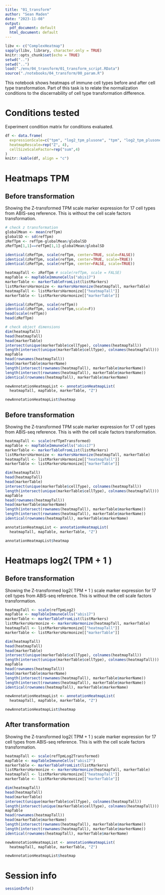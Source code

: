 ```yaml
---
title: "01_transform"
author: "Sean Maden"
date: "2023-11-08"
output:
  pdf_document: default
  html_document: default
---
```


```r
libv <- c("ComplexHeatmap")
sapply(libv, library, character.only = TRUE)
knitr::opts_chunk$set(echo = TRUE)
setwd("..")
setwd("..")
load("./env/04_transform/01_transform_script.RData")
source("./notebooks/04_transform/00_param.R")
```

This notebook shows heatmaps of immune cell types before and after cell type 
transformation. Part of this task is to relate the normalization conditions to 
the discernability of cell type transformation difference.

# Conditions tested

Experiment condition matrix for conditions evaluated.

```r
df <- data.frame(
  expressionScale=c("tpm", "log2_tpm_plusone", "tpm", "log2_tpm_plusone"),
  heatmapRescale=rep("Z", 4),
  cellSizeScaleFactor=rep("sum",4)
)
knitr::kable(df, align = "c")
```

# Heatmaps TPM

## Before transformation

Showing the Z-transformed TPM scale marker expression for 17 cell types from 
ABIS-seq reference. This is without the cell scale factors transformation.

```r
# check z transformation
globalMean <- mean(refTpm)
globalSD <- sd(refTpm)
zRefTpm <- refTpm-globalMean/globalSD
zRefTpm[1,1]==refTpm[1,1]-globalMean/globalSD

identical(zRefTpm, scale(refTpm, center=TRUE, scale=FALSE))
identical(zRefTpm, scale(refTpm, center=TRUE, scale=TRUE))
identical(zRefTpm, scale(refTpm, center=FALSE, scale=TRUE))
```

```r
heatmapTall <- zRefTpm # scale(refTpm, scale = FALSE)
mapTable <- mapTableImmuneCells("abis17")
markerTable <- markerTableFromList(listMarkers)
listMarkersHarmonize <- markersHarmonize(heatmapTall, markerTable)
heatmapTall <- listMarkersHarmonize[["heatmapTall"]]
markerTable <- listMarkersHarmonize[["markerTable"]]
```

```r

identical(zRefTpm, scale(refTpm))
identical(zRefTpm, scale(refTpm,scale=F))
head(scale(refTpm))
head(zRefTpm)

# check object dimensions
dim(heatmapTall)
head(heatmapTall)
head(markerTable)
intersect(unique(markerTable$cellType), colnames(heatmapTall))
length(intersect(unique(markerTable$cellType), colnames(heatmapTall)))
mapTable
head(rownames(heatmapTall))
head(markerTable$markerName)
length(intersect(rownames(heatmapTall), markerTable$markerName))
length(intersect(rownames(heatmapTall), markerTable$markerName))
identical(rownames(heatmapTall), markerTable$markerName)
```

```r
newAnnotationHeatmapList <- annotationHeatmapList(
  heatmapTall, mapTable, markerTable, "Z")
```

```r
newAnnotationHeatmapList$heatmap
```

## Before transformation


Showing the Z-transformed TPM scale marker expression for 17 cell types from 
ABIS-seq reference. This is with the cell scale factors transformation.

```r
heatmapTall <- scale(refTpmTransformed)
mapTable <- mapTableImmuneCells("abis17")
markerTable <- markerTableFromList(listMarkers)
listMarkersHarmonize <- markersHarmonize(heatmapTall, markerTable)
heatmapTall <- listMarkersHarmonize[["heatmapTall"]]
markerTable <- listMarkersHarmonize[["markerTable"]]
```

```r
dim(heatmapTall)
head(heatmapTall)
head(markerTable)
intersect(unique(markerTable$cellType), colnames(heatmapTall))
length(intersect(unique(markerTable$cellType), colnames(heatmapTall)))
mapTable
head(rownames(heatmapTall))
head(markerTable$markerName)
length(intersect(rownames(heatmapTall), markerTable$markerName))
length(intersect(rownames(heatmapTall), markerTable$markerName))
identical(rownames(heatmapTall), markerTable$markerName)
```

```r
annotationHeatmapList <- annotationHeatmapList(
  heatmapTall, mapTable, markerTable, "Z")
```

```r
annotationHeatmapList$heatmap
```
# Heatmaps log2( TPM + 1 )

## Before transformation

Showing the Z-transformed log2( TPM + 1 ) scale marker expression for 17 cell 
types from ABIS-seq reference. This is without the cell scale factors 
transformation.

```r
heatmapTall <- scale(refTpmLog2)
mapTable <- mapTableImmuneCells("abis17")
markerTable <- markerTableFromList(listMarkers)
listMarkersHarmonize <- markersHarmonize(heatmapTall, markerTable)
heatmapTall <- listMarkersHarmonize[["heatmapTall"]]
markerTable <- listMarkersHarmonize[["markerTable"]]
```

```r
dim(heatmapTall)
head(heatmapTall)
head(markerTable)
intersect(unique(markerTable$cellType), colnames(heatmapTall))
length(intersect(unique(markerTable$cellType), colnames(heatmapTall)))
mapTable
head(rownames(heatmapTall))
head(markerTable$markerName)
length(intersect(rownames(heatmapTall), markerTable$markerName))
length(intersect(rownames(heatmapTall), markerTable$markerName))
identical(rownames(heatmapTall), markerTable$markerName)
```

```r
newAnnotationHeatmapList <- annotationHeatmapList(
  heatmapTall, mapTable, markerTable, "Z")
```

```r
newAnnotationHeatmapList$heatmap
```

## After transformation

Showing the Z-transformed log2( TPM + 1 ) scale marker expression for 17 cell 
types from ABIS-seq reference. This is with the cell scale factors 
transformation.

```r
heatmapTall <- scale(refTpmLog2Transformed)
mapTable <- mapTableImmuneCells("abis17")
markerTable <- markerTableFromList(listMarkers)
listMarkersHarmonize <- markersHarmonize(heatmapTall, markerTable)
heatmapTall <- listMarkersHarmonize[["heatmapTall"]]
markerTable <- listMarkersHarmonize[["markerTable"]]
```

```r
dim(heatmapTall)
head(heatmapTall)
head(markerTable)
intersect(unique(markerTable$cellType), colnames(heatmapTall))
length(intersect(unique(markerTable$cellType), colnames(heatmapTall)))
mapTable
head(rownames(heatmapTall))
head(markerTable$markerName)
length(intersect(rownames(heatmapTall), markerTable$markerName))
length(intersect(rownames(heatmapTall), markerTable$markerName))
identical(rownames(heatmapTall), markerTable$markerName)
```

```r
newAnnotationHeatmapList <- annotationHeatmapList(
  heatmapTall, mapTable, markerTable, "Z")
```

```r
newAnnotationHeatmapList$heatmap
```

# Session info

```r
sessionInfo()
```
